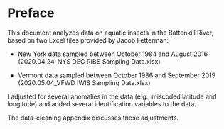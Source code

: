 # Preface {.unnumbered}

This document analyzes data on aquatic insects in the Battenkill River, based on two Excel files provided by Jacob Fetterman:

-   New York data sampled between October 1984 and August 2016 (2020.04.24_NYS DEC RIBS Sampling Data.xlsx)

-   Vermont data sampled between October 1986 and September 2019 (2020.05.04_VFWD IWIS Sampling Data.xlsx)

I adjusted for several anomalies in the data (e.g., miscoded latitude and longitude) and added several identification variables to the data.

The data-cleaning appendix discusses these adjustments.
